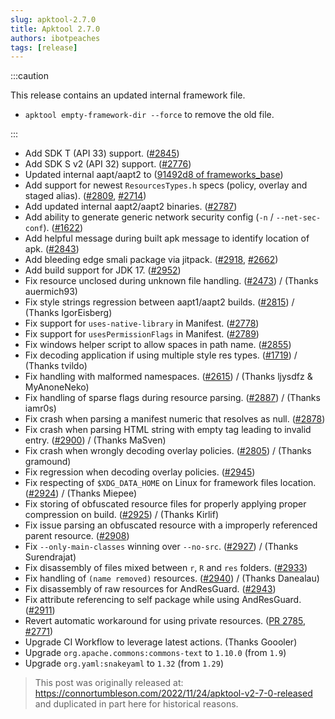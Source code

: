 ```yaml
---
slug: apktool-2.7.0
title: Apktool 2.7.0
authors: ibotpeaches
tags: [release]
---
```


:::caution

This release contains an updated internal framework file.

- `apktool empty-framework-dir --force` to remove the old file.

:::

- Add SDK T (API 33) support. ([#2845](https://github.com/iBotPeaches/Apktool/pull/2845))
- Add SDK S v2 (API 32) support. ([#2776](https://github.com/iBotPeaches/Apktool/issues/2776))
- Updated internal aapt/aapt2 to ([91492d8 of frameworks_base](https://github.com/iBotPeaches/platform_frameworks_base/commit/91492d85dcaefe1999ae98d0d2b39258be2252a9))
- Add support for newest `ResourcesTypes.h` specs (policy, overlay and staged alias). ([#2809](https://github.com/iBotPeaches/Apktool/issues/2809), [#2714](https://github.com/iBotPeaches/Apktool/issues/2714))
- Add updated internal aapt2/aapt2 binaries. ([#2787](https://github.com/iBotPeaches/Apktool/pull/2787))
- Add ability to generate generic network security config (`-n` / `--net-sec-conf`). ([#1622](https://github.com/iBotPeaches/Apktool/issues/1622))
- Add helpful message during built apk message to identify location of apk. ([#2843](https://github.com/iBotPeaches/Apktool/issues/2843))
- Add bleeding edge smali package via jitpack. ([#2918](https://github.com/iBotPeaches/Apktool/issues/2918), [#2662](https://github.com/iBotPeaches/Apktool/issues/2662))
- Add build support for JDK 17. ([#2952](https://github.com/iBotPeaches/Apktool/pull/2952))
- Fix resource unclosed during unknown file handling. ([#2473](https://github.com/iBotPeaches/Apktool/issues/2473)) / (Thanks
  auermich93)
- Fix style strings regression between aapt1/aapt2 builds. ([#2815](https://github.com/iBotPeaches/Apktool/issues/2815)) / (Thanks IgorEisberg)
- Fix support for `uses-native-library` in Manifest. ([#2778](https://github.com/iBotPeaches/Apktool/issues/2778))
- Fix support for `usesPermissionFlags` in Manifest. ([#2789](https://github.com/iBotPeaches/Apktool/issues/2789))
- Fix windows helper script to allow spaces in path name. ([#2855](https://github.com/iBotPeaches/Apktool/issues/2855))
- Fix decoding application if using multiple style res types. ([#1719](https://github.com/iBotPeaches/Apktool/issues/1719)) / (Thanks tvildo)
- Fix handling with malformed namespaces. ([#2615](https://github.com/iBotPeaches/Apktool/issues/2615)) / (Thanks ljysdfz & MyAnoneNeko)
- Fix handling of sparse flags during resource parsing. ([#2887](https://github.com/iBotPeaches/Apktool/pull/2887)) / (Thanks iamr0s)
- Fix crash when parsing a manifest numeric that resolves as null. ([#2878](https://github.com/iBotPeaches/Apktool/issues/2878))
- Fix crash when parsing HTML string with empty tag leading to invalid entry. ([#2900](https://github.com/iBotPeaches/Apktool/issues/2900)) / (Thanks MaSven)
- Fix crash when wrongly decoding overlay policies. ([#2805](https://github.com/iBotPeaches/Apktool/issues/2805)) / (Thanks gramound)
- Fix regression when decoding overlay policies. ([#2945](https://github.com/iBotPeaches/Apktool/issues/2945))
- Fix respecting of `$XDG_DATA_HOME` on Linux for framework files location. ([#2924](https://github.com/iBotPeaches/Apktool/pull/2924)) / (Thanks Miepee)
- Fix storing of obfuscated resource files for properly applying proper compression on build. ([#2925](https://github.com/iBotPeaches/Apktool/pull/2925)) / (Thanks Kirlif)
- Fix issue parsing an obfuscated resource with a improperly referenced parent resource. ([#2908](https://github.com/iBotPeaches/Apktool/issues/2908))
- Fix `--only-main-classes` winning over `--no-src`. ([#2927](https://github.com/iBotPeaches/Apktool/pull/2927)) / (Thanks Surendrajat)
- Fix disassembly of files mixed between `r`, `R` and `res` folders. ([#2933](https://github.com/iBotPeaches/Apktool/issues/2933))
- Fix handling of `(name removed)` resources. ([#2940](https://github.com/iBotPeaches/Apktool/pull/2940)) / (Thanks Danealau)
- Fix disassembly of raw resources for AndResGuard. ([#2943](https://github.com/iBotPeaches/Apktool/pull/2944))
- Fix attribute referencing to self package while using AndResGuard. ([#2911](https://github.com/iBotPeaches/Apktool/issues/2911))
- Revert automatic workaround for using private resources. ([PR 2785](https://github.com/iBotPeaches/Apktool/pull/2785), [#2771](https://github.com/iBotPeaches/Apktool/issues/2771))
- Upgrade CI Workflow to leverage latest actions. (Thanks Goooler)
- Upgrade `org.apache.commons:commons-text` to `1.10.0` (from `1.9`)
- Upgrade `org.yaml:snakeyaml` to `1.32` (from `1.29`)

> This post was originally released at: https://connortumbleson.com/2022/11/24/apktool-v2-7-0-released and duplicated in part here for historical reasons.
